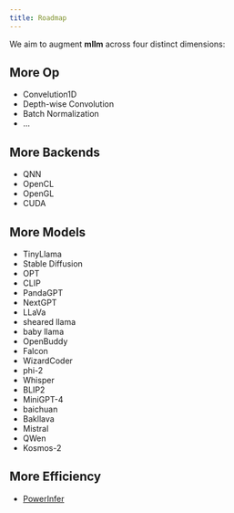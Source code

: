 ```yaml
---
title: Roadmap
---
```

We aim to augment **mllm** across four distinct dimensions:

## More Op

- Convelution1D
- Depth-wise Convolution
- Batch Normalization
- ...

## More Backends

- QNN 
- OpenCL
- OpenGL
- CUDA

## More Models

- TinyLlama
- Stable Diffusion
- OPT
- CLIP
- PandaGPT
- NextGPT
- LLaVa
- sheared llama
- baby llama
- OpenBuddy
- Falcon
- WizardCoder
- phi-2
- Whisper
- BLIP2
- MiniGPT-4
- baichuan
- Bakllava
- Mistral
- QWen
- Kosmos-2

## More Efficiency

- [PowerInfer](https://github.com/SJTU-IPADS/PowerInfer)
